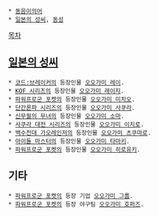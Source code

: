  * [[동음이의어]]
 * [[일본의 성씨]], [[동성]]

[[목차]]
== [[일본의 성씨]] ==
 * [[코드:브레이커]]의 등장인물 [[오오가미 레이]].
 * [[KOF 시리즈]]의 등장인물 [[오오가미 레이지]].
 * [[파워프로군 포켓]]의 등장인물 [[오오가미 미치오]].
 * [[단간론파 시리즈]]의 등장인물 [[오오가미 사쿠라]].
 * [[신무월의 무녀]]의 등장인물 [[오오가미 소마]].
 * [[사쿠라 대전 시리즈]]의 등장인물 [[오오가미 이치로]].
 * [[백수전대 가오레인저]]의 등장인물 [[오오가미 츠쿠마로]].
 * [[아이돌 마스터]]의 등장인물 [[오오가미 타마키]].
 * [[파워프로군 포켓]]의 등장인물 [[오오가미 히로유키]].

== 기타 ==
 * [[파워프로군 포켓]]의 등장 기업 [[오오가미 그룹]].
 * [[파워프로군 포켓]]의 등장 야구팀 [[오오가미 호퍼즈]].
